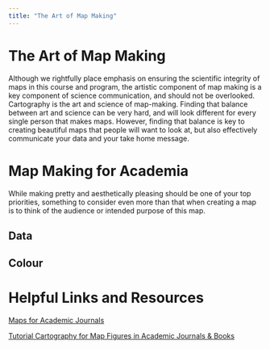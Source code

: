 ```yaml
---
title: "The Art of Map Making"
---
```


# The Art of Map Making

Although we rightfully place emphasis on ensuring the scientific integrity of maps in this course and program, the artistic component of map making is a key component of science communication, and should not be overlooked. Cartography is the art and science of map-making. Finding that balance between art and science can be very hard, and will look different for every single person that makes maps. However, finding that balance is key to creating beautiful maps that people will want to look at, but also effectively communicate your data and your take home message.

# Map Making for Academia

While making pretty and aesthetically pleasing should be one of your top priorities, something to consider even more than that when creating a map is to think of the audience or intended purpose of this map.

## Data

## Colour

# Helpful Links and Resources

[Maps for Academic Journals](https://sites.google.com/stanford.edu/gis-cartography/workshops/maps-for-academic-journals)

[Tutorial Cartography for Map Figures in Academic Journals & Books](https://courses.gisopencourseware.org/mod/book/tool/print/index.php?id=1017)
